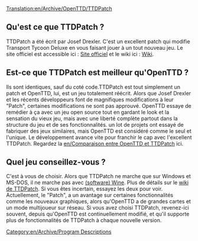 [[Translation:en/Archive/OpenTTD/TTDPatch]]

==Qu'est ce que TTDPatch ?==
TTDPatch a été écrit par Josef Drexler. C'est un excellent patch qui modifie Transport Tycoon Deluxe en vous faisant jouer à un tout nouveau jeu. Le site officiel est accessible ici : [http://www.ttdpatch.net/ Site officiel] et le wiki ici : [http://wiki.ttdpatch.net/tiki-index.php Wiki].

==Est-ce que TTDPatch est meilleur qu'OpenTTD ?==
Ils sont  identiques, sauf du coté code.TTDPatch est tout simplement un patch et OpenTTD, lui, est un jeu totalement réécrit. Alors que Josef Drexler et les récents développeurs font de magnifiques modifications à leur "Patch", certaines modifications ne sont pas approuvé. 
OpenTTD essaye de remédier à ça avec un jeu open source tout en gardant le look et la sensation du vieux jeu, mais avec une liberté complète partout dans la structure du jeu et de ses fonctionnalités. un lot de projets ont essayé de fabriquer des jeux similaires, mais OpenTTD est considéré comme le seul et l'unique. Le développement avance vite pour franchir le cap avec l'excellent TTDPatch. Regardez la [[en/Comparaison entre OpenTTD et TTDPatch]] ici.

==Quel jeu conseillez-vous ?==
C'est à vous de choisir. Alors que TTDPatch ne marche que sur Windows et MS-DOS, il ne marche pas avec [https://www.wikipedia.org/wiki/Wine (software) Wine]. Plus de détails sur le [http://wiki.ttdpatch.net/tiki-index.php?page=TTDonLinux wiki de TTDPatch]. Si vous êtes incertain, essayez les deux pour voir. Actuellement, le "Patch", a un avantage sur certaines fonctionnalités comme les nouveaux graphiques, alors qu'OpenTTD a de grandes cartes et un mode multijoueur sur réseau. Si vous avez choisi TTDPatch, revenez-ici souvent, depuis qu'OpenTTD est continuellement modifié, et qu'il supporte plus de fonctionnalités de TTDPatch à chaque nouvelle version.
[[Category:en/Archive/Program Descriptions]]